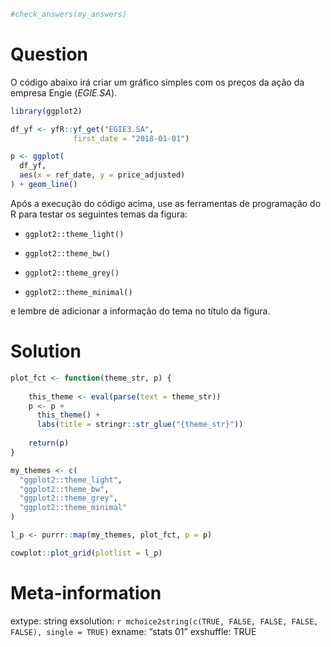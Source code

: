 ```r

#check_answers(my_answers)
```

Question
========

O código abaixo irá criar um gráfico simples com os preços da ação da empresa Engie (_EGIE.SA_). 

```r
library(ggplot2)

df_yf <- yfR::yf_get("EGIE3.SA", 
              first_date = "2018-01-01")

p <- ggplot(
  df_yf,
  aes(x = ref_date, y = price_adjusted)
) + geom_line()
```

Após a execução do código acima, use as ferramentas de programação do R para testar os seguintes temas da figura:

- `ggplot2::theme_light()`

- `ggplot2::theme_bw()`

- `ggplot2::theme_grey()`

- `ggplot2::theme_minimal()`

e lembre de adicionar a informação do tema no título da figura.

Solution
================

```r
plot_fct <- function(theme_str, p) {
  
    this_theme <- eval(parse(text = theme_str))
    p <- p + 
      this_theme() +
      labs(title = stringr::str_glue("{theme_str}"))
    
    return(p)
}

my_themes <- c(
  "ggplot2::theme_light",
  "ggplot2::theme_bw",
  "ggplot2::theme_grey",
  "ggplot2::theme_minimal"
)

l_p <- purrr::map(my_themes, plot_fct, p = p)

cowplot::plot_grid(plotlist = l_p)
```



Meta-information
================
extype: string
exsolution: `r mchoice2string(c(TRUE, FALSE, FALSE, FALSE, FALSE), single = TRUE)`
exname: "stats 01"
exshuffle: TRUE

